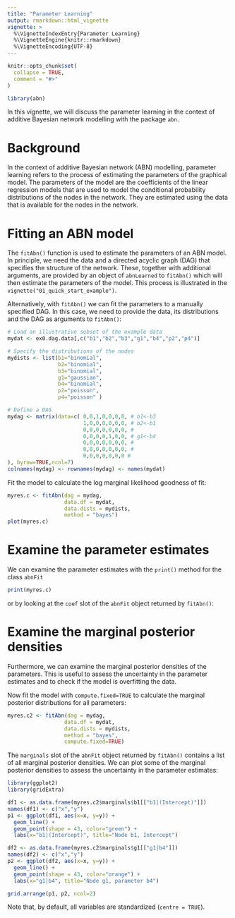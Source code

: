 ```yaml
---
title: "Parameter Learning"
output: rmarkdown::html_vignette
vignette: >
  %\VignetteIndexEntry{Parameter Learning}
  %\VignetteEngine{knitr::rmarkdown}
  %\VignetteEncoding{UTF-8}
---
```


```r
knitr::opts_chunk$set(
  collapse = TRUE,
  comment = "#>"
)
```

```r
library(abn)
```

In this vignette, we will discuss the parameter learning in the context of additive Bayesian network modelling with the package `abn`.

# Background

In the context of additive Bayesian network (ABN) modelling, parameter learning refers to the process of estimating the parameters of the graphical model. 
The parameters of the model are the coefficients of the linear regression models that are used to model the conditional probability distributions of the nodes in the network.
They are estimated using the data that is available for the nodes in the network.

# Fitting an ABN model

The `fitAbn()` function is used to estimate the parameters of an ABN model. 
In principle, we need the data and a directed acyclic graph (DAG) that specifies the structure of the network.
These, together with additional arguments, are provided by an object of `abnLearned` to `fitAbn()` which will then estimate the parameters of the model.
This process is illustrated in the `vignette("01_quick_start_example")`.

Alternatively, with `fitAbn()` we can fit the parameters to a manually specified DAG.
In this case, we need to provide the data, its distributions and the DAG as arguments to `fitAbn()`:

```r
# Load an illustrative subset of the example data
mydat <- ex0.dag.data[,c("b1","b2","b3","g1","b4","p2","p4")]

# Specify the distributions of the nodes
mydists <- list(b1="binomial",
                b2="binomial", 
                b3="binomial", 
                g1="gaussian", 
                b4="binomial",
                p2="poisson", 
                p4="poisson" )

# Define a DAG
mydag <- matrix(data=c( 0,0,1,0,0,0,0, # b1<-b3 
                        1,0,0,0,0,0,0, # b2<-b1 
                        0,0,0,0,0,0,0, # 
                        0,0,0,0,1,0,0, # g1<-b4 
                        0,0,0,0,0,0,0, # 
                        0,0,0,0,0,0,0, # 
                        0,0,0,0,0,0,0 # 
), byrow=TRUE,ncol=7)
colnames(mydag) <- rownames(mydag) <- names(mydat)
```

Fit the model to calculate the log marginal likelihood goodness of fit:

```r
myres.c <- fitAbn(dag = mydag,
                  data.df = mydat,
                  data.dists = mydists,
                  method = "bayes")
plot(myres.c)
```

# Examine the parameter estimates

We can examine the parameter estimates with the `print()` method for the class `abnFit` 

```r
print(myres.c)
```

or by looking at the `coef` slot of the `abnFit` object returned by `fitAbn()`:

# Examine the marginal posterior densities

Furthermore, we can examine the marginal posterior densities of the parameters.
This is useful to assess the uncertainty in the parameter estimates and to check if the model is overfitting the data.

Now fit the model with `compute.fixed=TRUE` to calculate the marginal posterior distributions for all parameters:

```r
myres.c2 <- fitAbn(dag = mydag,
                  data.df = mydat,
                  data.dists = mydists,
                  method = "bayes",
                  compute.fixed=TRUE)
```

The `marginals` slot of the `abnFit` object returned by `fitAbn()` contains a list of all marginal posterior densities.
We can plot some of the marginal posterior densities to assess the uncertainty in the parameter estimates:

```r
library(ggplot2)
library(gridExtra)

df1 <- as.data.frame(myres.c2$marginals$b1[["b1|(Intercept)"]])
names(df1) <- c("x","y")
p1 <- ggplot(df1, aes(x=x, y=y)) +
  geom_line() +
  geom_point(shape = 43, color="green") +
  labs(x="b1|(Intercept)", title="Node b1, Intercept")

df2 <- as.data.frame(myres.c2$marginals$g1[["g1|b4"]])
names(df2) <- c("x","y")
p2 <- ggplot(df2, aes(x=x, y=y)) +
  geom_line() +
  geom_point(shape = 43, color="orange") +
  labs(x="g1|b4", title="Node g1, parameter b4")

grid.arrange(p1, p2, ncol=2)
```
Note that, by default, all variables are standardized (`centre = TRUE`). 

